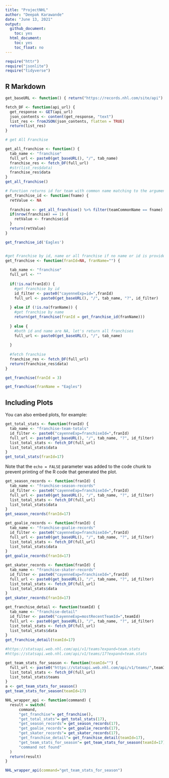 ```yaml
---
title: "ProjectNHL"
author: "Deepak Karawande"
date: "June 13, 2021"
output:
  github_document:
    toc: yes
  html_document:
    toc: yes
    toc_float: no
---
```


```r
require("httr")
require("jsonlite")
require("tidyverse")
```

## R Markdown


```r
get_baseURL <- function() { return("https://records.nhl.com/site/api") }

fetch_DF <- function(api_url) {
  get_response <- GET(api_url)
  json_contents <- content(get_response, "text")
  list_res <- fromJSON(json_contents, flatten = TRUE)
  return(list_res)
}

# get All Franchise

get_all_franchise <- function() {
  tab_name <- "franchise"
  full_url <- paste0(get_baseURL(), "/", tab_name)
  franchise_res <- fetch_DF(full_url)
  #str(list_res$data)
  franchise_res$data
}
get_all_franchise()

# Function returns id for team with common name matching to the argument provided. If tem name not found it will return NA.
get_franchise_id <- function(fname) {
  retValue <- NA
  
  franchise <- get_all_franchise() %>% filter(teamCommonName == fname)
  if(nrow(franchise) == 1) {
    retValue <- franchise$id
  }
  return(retValue)
}

get_franchise_id('Eagles')


#get Franchise by id, name or all franchise if no name or id is provided.
get_franchise <- function(franId=NA, franName="") {
  
  tab_name <- "franchise"
  full_url <- ""
  
  if(!is.na(franId)) {
    #get franchise by id
    id_filter <- paste0("cayenneExp=id=",franId)
    full_url <- paste0(get_baseURL(), "/", tab_name, "?", id_filter)
    
  } else if (!is.na(franName)) {
    #get franchise by name
    return(get_franchise(franId = get_franchise_id(franName)))
    
  } else {
    #both id and name are NA, let's return all franchises
    full_url <- paste0(get_baseURL(), "/", tab_name)
  
  }
  
  #fetch franchise
  franchise_res <- fetch_DF(full_url)
  return(franchise_res$data)
}

get_franchise(franId = 3)

get_franchise(franName = "Eagles")
```

## Including Plots

You can also embed plots, for example:

```r
get_total_stats <- function(franId) {
  tab_name <- "franchise-team-totals"
  id_filter <- paste0("cayenneExp=franchiseId=",franId)
  full_url <- paste0(get_baseURL(), "/", tab_name, "?", id_filter)
  list_total_stats <- fetch_DF(full_url)
  list_total_stats$data
}
get_total_stats(franId=17)
```

Note that the `echo = FALSE` parameter was added to the code chunk to prevent printing of the R code that generated the plot.
```r
get_season_records <- function(franId) {
  tab_name <- "franchise-season-records"
  id_filter <- paste0("cayenneExp=franchiseId=",franId)
  full_url <- paste0(get_baseURL(), "/", tab_name, "?", id_filter)
  list_total_stats <- fetch_DF(full_url)
  list_total_stats$data
}
get_season_records(franId=17)
```

```r
get_goalie_records <- function(franId) {
  tab_name <- "franchise-goalie-records"
  id_filter <- paste0("cayenneExp=franchiseId=",franId)
  full_url <- paste0(get_baseURL(), "/", tab_name, "?", id_filter)
  list_total_stats <- fetch_DF(full_url)
  list_total_stats$data
}
get_goalie_records(franId=17)
```

```r
get_skater_records <- function(franId) {
  tab_name <- "franchise-skater-records"
  id_filter <- paste0("cayenneExp=franchiseId=",franId)
  full_url <- paste0(get_baseURL(), "/", tab_name, "?", id_filter)
  list_total_stats <- fetch_DF(full_url)
  list_total_stats$data
}
get_skater_records(franId=17)
```

```r
get_franchise_detail <- function(teamId) {
  tab_name <- "franchise-detail"
  id_filter <- paste0("cayenneExp=mostRecentTeamId=",teamId)
  full_url <- paste0(get_baseURL(), "/", tab_name, "?", id_filter)
  list_total_stats <- fetch_DF(full_url)
  list_total_stats$data
}
get_franchise_detail(teamId=17)
```

```r
#https://statsapi.web.nhl.com/api/v1/teams?expand=team.stats
#https://statsapi.web.nhl.com/api/v1/teams/17?expand=team.stats

get_team_stats_for_season <- function(teamId="") {
  full_url <- paste0("https://statsapi.web.nhl.com/api/v1/teams/",teamId,"?expand=team.stats")
  list_total_stats <- fetch_DF(full_url)
  list_total_stats$teams
}
a <- get_team_stats_for_season()
get_team_stats_for_season(teamId=17)

```

```r

NHL_wrapper_api <- function(command) {
  result = switch(  
      command,  
      "get_franchise"= get_franchise(),  
      "get_total_stats"= get_total_stats(17),  
      "get_season_records"= get_season_records(17),  
      "get_goalie_records"= get_goalie_records(17),
      "get_skater_records"= get_skater_records(17),
      "get_franchise_detail"= get_franchise_detail(teamId=17),
      "get_team_stats_for_season"= get_team_stats_for_season(teamId=17),
      "command not found"
  )
  return(result)
}

NHL_wrapper_api(command="get_team_stats_for_season")
```

```r

```

```r

```